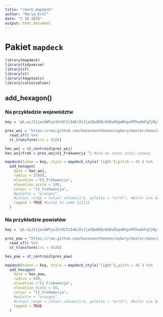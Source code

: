 ```yaml
---
title: "rmark_mapdeck"
author: "Maria_Król"
date: "7 10 2020"
output: html_document
---
```


# Pakiet `mapdeck`

```r

library(mapdeck)
library(tidyverse)
library(sf)
library(st)
library(tmaptools)
library(colourvalues)

```

## add_hexagon()

### Na przykładzie województw

```r

key = 'pk.eyJ1IjoibWFya3JvOCIsImEiOiJja2QwODBzdGEwOGpwMnpvMThwdmFqZjNyIn0.BltIhc4-ZufZxHhOyUo30g'

prez_woj = "https://raw.github.com/bananaonthemoon/wybory/master/dane/wojewodztwa.gpkg" %>%
  read_sf() %>%
  st_transform(crs = 4326)

```

```r

hex_woj = st_centroid(prez_woj)
hex_woj$frek = prez_woj$t1_Frekwencja ^2 #nie ma sensu tutej używać

mapdeck(token = key, style = mapdeck_style('light'),pitch = 45 ) %>%
  add_hexagon(
    data = hex_woj,
    radius = 25000,
    elevation ="t1_Frekwencja",
    elevation_scale = 100,
    colour = "t1_Frekwencja",
    #palette = "oranges",
    #colour_range = colour_values(1:6, palette = "orrd"), #kolor nie działa?
    legend = TRUE #value to same 111111
  )

```

### Na przykładzie powiatów

```r

key = 'pk.eyJ1IjoibWFya3JvOCIsImEiOiJja2QwODBzdGEwOGpwMnpvMThwdmFqZjNyIn0.BltIhc4-ZufZxHhOyUo30g'

prez_pow = "https://raw.github.com/bananaonthemoon/wybory/master/dane/powiaty.gpkg" %>%
  read_sf() %>%
  st_transform(crs = 4326)

```

```r

hex_pow = st_centroid(prez_pow)

mapdeck(token = key, style = mapdeck_style('light'),pitch = 45 ) %>%
  add_hexagon(
    data = hex_pow,
    radius = 800,
    elevation ="t1_Frekwencja",
    elevation_scale = 50,
    colour = "t1_Frekwencja",
    #palette = "oranges",
    #colour_range = colour_values(1:6, palette = "orrd"), #kolor nie działa?
    legend = TRUE
  )

```